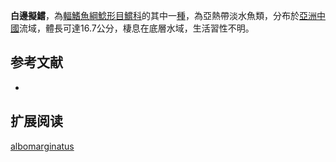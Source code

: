 {{Speciesbox
| name = 白邊擬鱨
| image =
| image_width = 250px
| image_caption = 
| status = NE
| status_system = IUCN3.1
| genus = Pseudobagrus 
| species = albomarginatus
| authority = [[Rendahl|Rendahl]], 1928
| synonyms = *''Leiocassis albomarginatus'',Rendahl, 1928 
}}
'''白邊擬鱨'''，為[[輻鰭魚綱|輻鰭魚綱]][[鯰形目|鯰形目]][[鱨科|鱨科]]的其中一[[種|種]]，為亞熱帶淡水魚類，分布於[[亞洲|亞洲]][[中國|中國]]流域，體長可達16.7公分，棲息在底層水域，生活習性不明。

==参考文献==
*{{FishBase_species|genus=Pseudobagrus|species=albomarginatus|year=2015|month=4}}

== 扩展阅读 ==
{{refbegin}}
{{wikispecies-inline|Pseudobagrus albomarginatus|白邊擬鱨}}
{{refend}}
{{Taxonbar|from=Q5630878}}

[[Category:擬鱨屬|albomarginatus]]